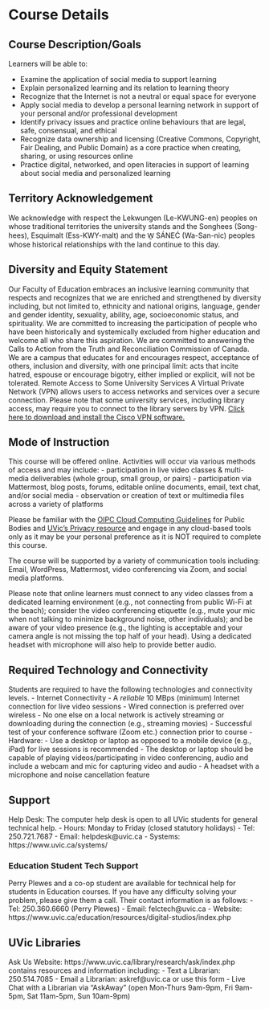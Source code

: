 # Course Details {-}

## Course Description/Goals {-}

Learners will be able to:

- Examine the application of social media to support learning
- Explain personalized learning and its relation to learning theory
- Recognize that the Internet is not a neutral or equal space for everyone
- Apply social media to develop a personal learning network in support of your personal and/or professional development
- Identify privacy issues and practice online behaviours that are legal, safe, consensual, and ethical
- Recognize data ownership and licensing (Creative Commons, Copyright, Fair Dealing, and Public Domain) as a core practice when creating, sharing, or using resources online
- Practice digital, networked, and open literacies in support of learning about social media and personalized
learning

## Territory Acknowledgement {-}

We acknowledge with respect the Lekwungen (Le-KWUNG-en) peoples on whose traditional territories the university stands and the Songhees (Song-hees), Esquimalt (Ess-KWY-malt) and the W̱ SÁNEĆ (Wa-San-nic) peoples whose historical relationships with the land continue to this day.

## Diversity and Equity Statement {-}

Our Faculty of Education embraces an inclusive learning community that respects and recognizes that we are enriched and strengthened by diversity including, but not limited to, ethnicity and national origins, language, gender and gender identity, sexuality, ability, age, socioeconomic status, and spirituality. We are committed to increasing the participation of people who have been historically and systemically excluded from higher education and welcome all who share this aspiration. We are committed to answering the Calls to Action from the Truth and Reconciliation Commission of Canada. We are a campus that educates for and encourages respect, acceptance of others, inclusion and diversity, with one principal limit: acts that incite hatred, espouse or encourage bigotry, either implied or explicit, will not be tolerated. Remote Access to Some University Services A Virtual Private Network (VPN) allows users to access networks and services over a secure connection. Please note that some university services, including library access, may require you to connect to the library servers by VPN. [Click here to download and install the Cisco VPN software.](https://www.uvic.ca/systems/support/internettelephone/remoteaccess/index.php
)

## Mode of Instruction {-}
This course will be offered online. Activities will occur via various methods of access and may include:
- participation in live video classes & multi-media deliverables (whole group, small group, or pairs)
- participation via Mattermost, blog posts, forums, editable online documents, email, text chat, and/or social media
- observation or creation of text or multimedia files across a variety of platforms

Please be familiar with the [OIPC Cloud Computing Guidelines](https://www.oipc.bc.ca/for-public-bodies/) for Public Bodies and [UVic’s Privacy resource](https://www.uvic.ca/til/onlinelearning/home/privacyresources/index.php) and engage in any cloud-based tools only as it may be your personal preference as it is NOT required to complete this course.

The course will be supported by a variety of communication tools including: Email, WordPress, Mattermost, video conferencing via Zoom, and social media platforms.

Please note that online learners must connect to any video classes from a dedicated learning environment (e.g., not connecting from public Wi-Fi at the beach); consider the video conferencing etiquette (e.g., mute your mic when not talking to minimize background noise, other individuals); and be aware of your video presence (e.g., the lighting is acceptable and your camera angle is not missing the top half of your head). Using a dedicated headset with microphone will also help to provide better audio.

## Required Technology and Connectivity {-}
Students are required to have the following technologies and connectivity levels.
- Internet Connectivity
    - A *reliable* 10 MBps (minimum) Internet connection for live video sessions
    - Wired connection is preferred over wireless
    - No one else on a local network is actively streaming or downloading during the connection (e.g., streaming movies)
    - Successful test of your conference software (Zoom etc.) connection prior to course
- Hardware:
    - Use a desktop or laptop as opposed to a mobile device (e.g., iPad) for live sessions is recommended
    - The desktop or laptop should be capable of playing videos/participating in video conferencing, audio and include a webcam and mic for capturing video and audio
    - A headset with a microphone and noise cancellation feature

## Support {-}
Help Desk: The computer help desk is open to all UVic students for general technical help.
- Hours: Monday to Friday (closed statutory holidays)
- Tel: 250.721.7687
- Email: helpdesk@uvic.ca
- Systems: https://www.uvic.ca/systems/

### Education Student Tech Support {-}
Perry Plewes and a co-op student are available for technical help for students in Education courses. If you have any difficulty solving your problem, please give them a call. Their contact information is as follows:
- Tel: 250.360.6660 (Perry Plewes)
- Email: felctech@uvic.ca
- Website: https://www.uvic.ca/education/resources/digital-studios/index.php

## UVic Libraries {-}
Ask Us Website: https://www.uvic.ca/library/research/ask/index.php contains resources and information including:
- Text a Librarian: 250.514.7085
- Email a Librarian: askref@uvic.ca or use this form
- Live Chat with a Librarian via “AskAway” (open Mon-Thurs 9am-9pm, Fri 9am-5pm, Sat 11am-5pm, Sun 10am-9pm)

